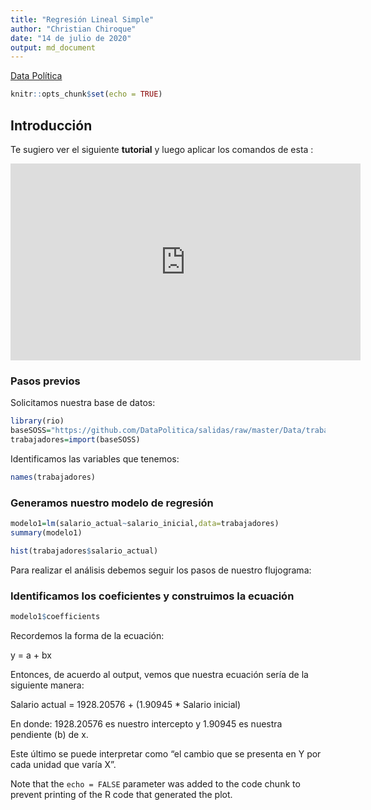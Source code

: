 ```yaml
---
title: "Regresión Lineal Simple"
author: "Christian Chiroque"
date: "14 de julio de 2020"
output: md_document
---
```

[Data Política](https://www.youtube.com/channel/UCjsP5ejsSyUchRl2oA96J3A)

```r
knitr::opts_chunk$set(echo = TRUE)
```

## Introducción

Te sugiero ver el siguiente **tutorial** y luego aplicar los comandos de esta :

<iframe width="560" height="315" src="https://www.youtube.com/embed/-p02G7NXlSk" frameborder="0" allow="accelerometer; autoplay; encrypted-media; gyroscope; picture-in-picture" allowfullscreen></iframe>

### Pasos previos

Solicitamos nuestra base de datos:

```r
library(rio)
baseSOSS="https://github.com/DataPolitica/salidas/raw/master/Data/trabajadores.sav"
trabajadores=import(baseSOSS)
```

Identificamos las variables que tenemos:

```r
names(trabajadores)
```

### Generamos nuestro modelo de regresión

```r
modelo1=lm(salario_actual~salario_inicial,data=trabajadores)
summary(modelo1)
```


```r
hist(trabajadores$salario_actual)
```

Para realizar el análisis debemos seguir los pasos de nuestro flujograma:


### Identificamos los coeficientes y construimos la ecuación

```r
modelo1$coefficients
```


Recordemos la forma de la ecuación:

y = a + bx

Entonces, de acuerdo al output, vemos que nuestra ecuación sería de la siguiente manera:

Salario actual = 1928.20576 + (1.90945 * Salario inicial)

En donde: 1928.20576 es nuestro intercepto y 1.90945 es nuestra pendiente (b) de x. 

Este último se puede interpretar como "el cambio que se presenta en Y por cada unidad que varía X". 


Note that the `echo = FALSE` parameter was added to the code chunk to prevent printing of the R code that generated the plot.
